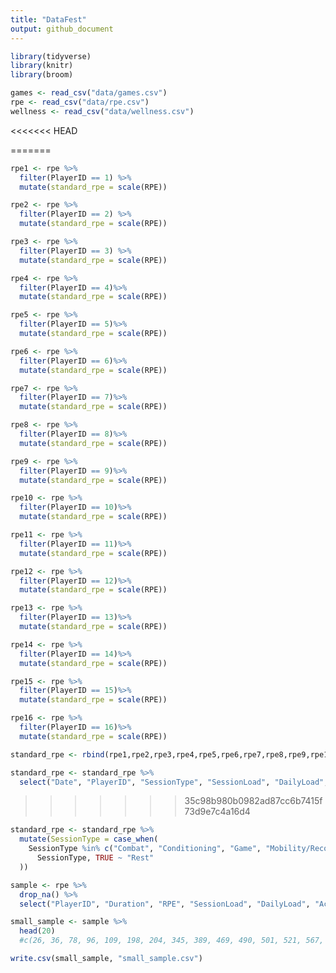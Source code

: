 ```yaml
---
title: "DataFest"
output: github_document
---
```


```r
library(tidyverse)
library(knitr)
library(broom)

games <- read_csv("data/games.csv")
rpe <- read_csv("data/rpe.csv")
wellness <- read_csv("data/wellness.csv")
```

<<<<<<< HEAD




=======
```r
rpe1 <- rpe %>%
  filter(PlayerID == 1) %>%
  mutate(standard_rpe = scale(RPE))

rpe2 <- rpe %>%
  filter(PlayerID == 2) %>%
  mutate(standard_rpe = scale(RPE))

rpe3 <- rpe %>%
  filter(PlayerID == 3) %>%
  mutate(standard_rpe = scale(RPE))

rpe4 <- rpe %>%
  filter(PlayerID == 4)%>%
  mutate(standard_rpe = scale(RPE))

rpe5 <- rpe %>%
  filter(PlayerID == 5)%>%
  mutate(standard_rpe = scale(RPE))

rpe6 <- rpe %>%
  filter(PlayerID == 6)%>%
  mutate(standard_rpe = scale(RPE))

rpe7 <- rpe %>%
  filter(PlayerID == 7)%>%
  mutate(standard_rpe = scale(RPE))

rpe8 <- rpe %>%
  filter(PlayerID == 8)%>%
  mutate(standard_rpe = scale(RPE))

rpe9 <- rpe %>%
  filter(PlayerID == 9)%>%
  mutate(standard_rpe = scale(RPE))

rpe10 <- rpe %>%
  filter(PlayerID == 10)%>%
  mutate(standard_rpe = scale(RPE))

rpe11 <- rpe %>%
  filter(PlayerID == 11)%>%
  mutate(standard_rpe = scale(RPE))

rpe12 <- rpe %>%
  filter(PlayerID == 12)%>%
  mutate(standard_rpe = scale(RPE))

rpe13 <- rpe %>%
  filter(PlayerID == 13)%>%
  mutate(standard_rpe = scale(RPE))

rpe14 <- rpe %>%
  filter(PlayerID == 14)%>%
  mutate(standard_rpe = scale(RPE))

rpe15 <- rpe %>%
  filter(PlayerID == 15)%>%
  mutate(standard_rpe = scale(RPE))

rpe16 <- rpe %>%
  filter(PlayerID == 16)%>%
  mutate(standard_rpe = scale(RPE))

standard_rpe <- rbind(rpe1,rpe2,rpe3,rpe4,rpe5,rpe6,rpe7,rpe8,rpe9,rpe10,rpe11,rpe12,rpe13,rpe14,rpe15,rpe16)

standard_rpe <- standard_rpe %>% 
  select("Date", "PlayerID", "SessionType", "SessionLoad", "DailyLoad", "AcuteLoad", "ChronicLoad", "standard_rpe")
```
>>>>>>> 35c98b980b0982ad87cc6b7415f73d9e7c4a16d4

```r
standard_rpe <- standard_rpe %>%
  mutate(SessionType = case_when(
    SessionType %in% c("Combat", "Conditioning", "Game", "Mobility/Recovery", "Skills", "Speed", "Strength") ~ 
      SessionType, TRUE ~ "Rest"
  ))

sample <- rpe %>%
  drop_na() %>%
  select("PlayerID", "Duration", "RPE", "SessionLoad", "DailyLoad", "AcuteLoad", "ChronicLoad", "AcuteChronicRatio", "ObjectiveRating", "FocusRating")

small_sample <- sample %>%
  head(20)
  #c(26, 36, 78, 96, 109, 198, 204, 345, 389, 469, 490, 501, 521, 567, 589, 601, 623, 639)

write.csv(small_sample, "small_sample.csv")
```

